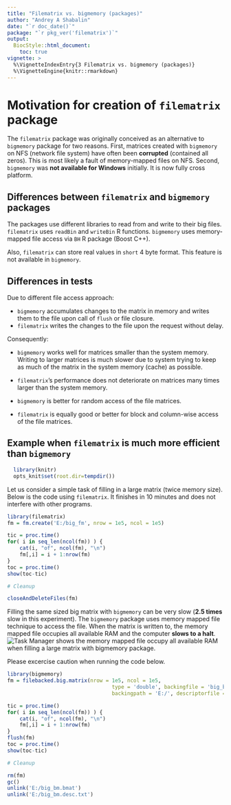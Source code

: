 ```yaml
---
title: "Filematrix vs. bigmemory (packages)"
author: "Andrey A Shabalin"
date: "`r doc_date()`"
package: "`r pkg_ver('filematrix')`"
output: 
  BiocStyle::html_document:
    toc: true
vignette: >
  %\VignetteIndexEntry{3 Filematrix vs. bigmemory (packages)}
  %\VignetteEngine{knitr::rmarkdown}
---
```


# Motivation for creation of `filematrix` package

The `filematrix` package was originally conceived as an alternative to `bigmemory` package for two reasons.
First, matrices created with `bigmemory` on NFS (network file system) have often been **corrupted** (contained all zeros). This is most likely a fault of memory-mapped files on NFS. Second, `bigmemory` was **not available for Windows** initially. It is now fully cross platform.


## Differences between `filematrix` and `bigmemory` packages

The packages use different libraries to read from and write to their big files. 
`filematrix` uses `readBin` and `writeBin` R functions. `bigmemory` uses memory-mapped file access via `BH` R package (Boost C++).

Also, `filematrix` can store real values in `short` 4 byte format. This feature is not available in `bigmemory`.

## Differences in tests

Due to different file access approach:

- `bigmemory` accumulates changes to the matrix in memory and writes them to the file upon call of `flush` or file closure.
- `filematrix` writes the changes to the file upon the request without delay.

Consequently:

- `bigmemory` works well for matrices smaller than the system memory. Writing to larger matrices is much slower due to system trying to keep as much of the matrix in the system memory (cache) as possible.
- `filematrix`'s performance does not deteriorate on matrices many times larger than the system memory.

- `bigmemory` is better for random access of the file matrices.
- `filematrix` is equally good or better for block and column-wise access of the file matrices.

## Example when `filematrix` is much more efficient than `bigmemory`

```r
  library(knitr)
  opts_knit$set(root.dir=tempdir())
```

Let us consider a simple task of filling in a large matrix (twice memory size).
Below is the code using `filematrix`. It finishes in 10 minutes and does not interfere with other programs.

```r
library(filematrix)
fm = fm.create('E:/big_fm', nrow = 1e5, ncol = 1e5)

tic = proc.time()
for( i in seq_len(ncol(fm)) ) {
	cat(i, "of", ncol(fm), "\n")
	fm[,i] = i + 1:nrow(fm)
}
toc = proc.time()
show(toc-tic)

# Cleanup

closeAndDeleteFiles(fm)
```

Filling the same sized big matrix with `bigmemory` can be very slow (**2.5 times** slow in this experiment).
The `bigmemory` package uses memory mapped file technique to access the file.
When the matrix is written to, the memory mapped file occupies all available RAM and the computer **slows to a halt**.
![Task Manager shows the memory mapped file occupy all available RAM when filling a large matrix with `bigmemory` package.](figures/out_of_memory.png)

Please excercise caution when running the code below.

```r
library(bigmemory)
fm = filebacked.big.matrix(nrow = 1e5, ncol = 1e5, 
								  type = 'double', backingfile = 'big_bm.bmat',
								  backingpath = 'E:/', descriptorfile = 'big_bm.desc.txt')

tic = proc.time()
for( i in seq_len(ncol(fm)) ) {
	cat(i, "of", ncol(fm), "\n")
	fm[,i] = i + 1:nrow(fm)
}
flush(fm)
toc = proc.time()
show(toc-tic)

# Cleanup

rm(fm)
gc()
unlink('E:/big_bm.bmat')
unlink('E:/big_bm.desc.txt')

```

